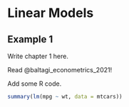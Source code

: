 # Linear Models

## Example 1

Write chapter 1 here.

Read @baltagi_econometrics_2021!

Add some R code.

```r
summary(lm(mpg ~ wt, data = mtcars))
```
